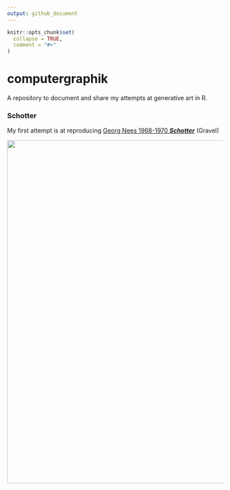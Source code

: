 ```yaml
---
output: github_document
---
```


<!-- README.md is generated from README.Rmd. Please edit that file -->

```r
knitr::opts_chunk$set(
  collapse = TRUE,
  comment = "#>"
)
```

# computergraphik

A repository to document and share my attempts at generative art in R.

### Schotter
My first attempt is at reproducing [Georg Nees 1968-1970 ***Schotter***](https://collections.vam.ac.uk/item/O221321/schotter-print-nees-georg/) (Gravel)

<img src="gravel/gravel.png" height="800"/>